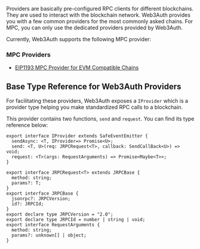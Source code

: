 Providers are basically pre-configured RPC clients for different blockchains. They are used to
interact with the blockchain network. Web3Auth provides you with a few common providers for the most
commonly asked chains. For MPC, you can only use the dedicated providers provided by Web3Auth.

Currently, Web3Auth supports the following MPC provider:

### MPC Providers

- [EIP1193 MPC Provider for EVM Compatible Chains](/sdk/mpc-core-kit/mpc-core-kit-js/providers/evm)

## Base Type Reference for Web3Auth Providers

For facilitating these providers, Web3Auth exposes a `IProvider` which is a provider type helping
you make standardized RPC calls to a blockchain.

This provider contains two functions, `send` and `request`. You can find its type reference below:

```tsx
export interface IProvider extends SafeEventEmitter {
  sendAsync: <T, IProvider=> Promise<U>;
  send: <T, U>(req: JRPCRequest<T>, callback: SendCallBack<U>) => void;
  request: <T>(args: RequestArguments) => Promise<Maybe<T>>;
}

export interface JRPCRequest<T> extends JRPCBase {
  method: string;
  params?: T;
}
export interface JRPCBase {
  jsonrpc?: JRPCVersion;
  id?: JRPCId;
}
export declare type JRPCVersion = "2.0";
export declare type JRPCId = number | string | void;
export interface RequestArguments {
  method: string;
  params?: unknown[] | object;
}
```

